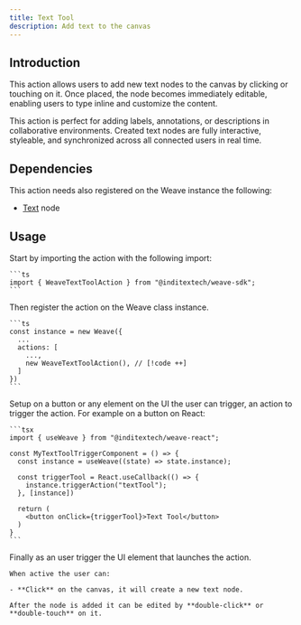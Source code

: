 ```yaml
---
title: Text Tool
description: Add text to the canvas
---
```



## Introduction

This action allows users to add new text nodes to the canvas by clicking or touching
on it. Once placed, the node becomes immediately editable, enabling users to type
inline and customize the content.

This action is perfect for adding labels, annotations, or descriptions in collaborative
environments. Created text nodes are fully interactive, styleable, and synchronized
across all connected users in real time.

## Dependencies

This action needs also registered on the Weave instance the following:

- [Text](/docs/main/build/nodes/text) node

## Usage

<Accordions className="bg-transparent">
  <Accordion title="1. Import the action" id="import-action">
    Start by importing the action with the following import:

    ```ts
    import { WeaveTextToolAction } from "@inditextech/weave-sdk";
    ```

  </Accordion>
  <Accordion title="2. Register the action" id="register-action">
    Then register the action on the Weave class instance.

    ```ts
    const instance = new Weave({
      ...
      actions: [
        ...,
        new WeaveTextToolAction(), // [!code ++]
      ]
    })
    ```

  </Accordion>
  <Accordion title="3. Setup the action trigger" id="setup-action-trigger">
    Setup on a button or any element on the UI the user can trigger, an action
    to trigger the action. For example on a button on React:

    ```tsx
    import { useWeave } from "@inditextech/weave-react";

    const MyTextToolTriggerComponent = () => {
      const instance = useWeave((state) => state.instance);

      const triggerTool = React.useCallback(() => {
        instance.triggerAction("textTool");
      }, [instance])

      return (
        <button onClick={triggerTool}>Text Tool</button>
      )
    }
    ```

  </Accordion>
  <Accordion title="4. Trigger the action" id="trigger-the-action">
    Finally as an user trigger the UI element that launches the action.

    When active the user can:

    - **Click** on the canvas, it will create a new text node.

    After the node is added it can be edited by **double-click** or **double-touch** on it.

  </Accordion>
</Accordions>
